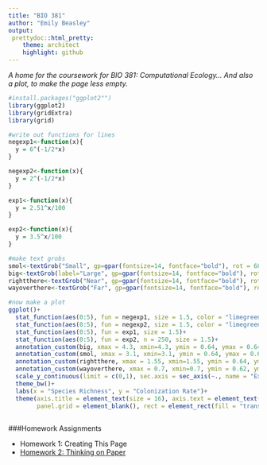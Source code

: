 ```yaml
---
title: "BIO 381"
author: "Emily Beasley"
output: 
 prettydoc::html_pretty:
    theme: architect
    highlight: github
---
```


*A home for the coursework for BIO 381: Computational Ecology... And also a plot, to make the page less empty.*


```r
#install.packages("ggplot2"")
library(ggplot2)
library(gridExtra)
library(grid)

#write out functions for lines
negexp1<-function(x){
  y = 6^(-1/2*x)
}

negexp2<-function(x){
  y = 2^(-1/2*x)
}

exp1<-function(x){
  y = 2.51^x/100
}

exp2<-function(x){
  y = 3.5^x/100
}

#make text grobs
smol<-textGrob("Small", gp=gpar(fontsize=14, fontface="bold"), rot = 68)
big<-textGrob(label="Large", gp=gpar(fontsize=14, fontface="bold"), rot = 63)
rightthere<-textGrob("Near", gp=gpar(fontsize=14, fontface="bold"), rot = -38)
wayoverthere<-textGrob("Far", gp=gpar(fontsize=14, fontface="bold"), rot = -62)

#now make a plot
ggplot()+
  stat_function(aes(0:5), fun = negexp1, size = 1.5, color = "limegreen")+
  stat_function(aes(0:5), fun = negexp2, size = 1.5, color = "limegreen")+
  stat_function(aes(0:5), fun = exp1, size = 1.5)+
  stat_function(aes(0:5), fun = exp2, n = 250, size = 1.5)+
  annotation_custom(big, xmax = 4.3, xmin=4.3, ymin = 0.64, ymax = 0.64)+
  annotation_custom(smol, xmax = 3.1, xmin=3.1, ymin = 0.64, ymax = 0.64)+
  annotation_custom(rightthere, xmax = 1.55, xmin=1.55, ymin = 0.64, ymax = 0.64)+
  annotation_custom(wayoverthere, xmax = 0.7, xmin=0.7, ymin = 0.62, ymax = 0.64)+
  scale_y_continuous(limit = c(0,1), sec.axis = sec_axis(~., name = "Extinction Rate"))+
  theme_bw()+
  labs(x = "Species Richness", y = "Colonization Rate")+
  theme(axis.title = element_text(size = 16), axis.text = element_text(size = 14),
        panel.grid = element_blank(), rect = element_rect(fill = "transparent"))
  
```


###Homework Assignments

* Homework 1: Creating This Page  
* [Homework 2: Thinking on Paper](hw2.html)